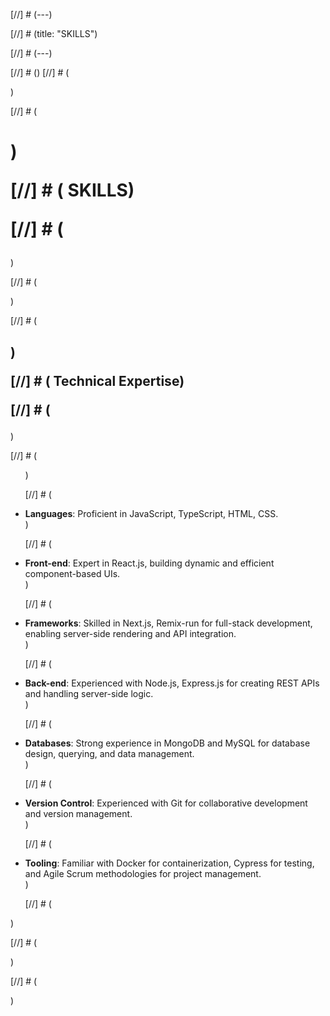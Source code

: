 [//]  # (---)

[//]  # (title: "SKILLS")

[//]  # (---)

[//]  # ()
[//]  # (<div className="prose mt-6">)

[//]  # (    <h1 className="text-3xl font-bold text-blue-600 mb-4">)

[//]  # (        SKILLS)

[//]  # (    </h1>)

[//]  # (    <div className="mb-6">)

[//]  # (        <h2 className="text-xl font-semibold text-teal-600 mb-2">)

[//]  # (            Technical Expertise)

[//]  # (        </h2>)

[//]  # (        <ul className="list-disc list-inside ml-2 space-y-0  text-base text-gray-700 leading-relaxed">)

[//]  # (            <li><strong className="text-sky-900">Languages</strong>: Proficient in JavaScript, TypeScript, HTML, CSS.</li>)

[//]  # (            <li><strong className="text-sky-900">Front-end</strong>: Expert in React.js, building dynamic and efficient component-based UIs.</li>)

[//]  # (            <li><strong className="text-sky-900">Frameworks</strong>: Skilled in Next.js, Remix-run for full-stack development, enabling server-side rendering and API integration.</li>)

[//]  # (            <li><strong className="text-sky-900">Back-end</strong>: Experienced with Node.js, Express.js for creating REST APIs and handling server-side logic.</li>)

[//]  # (            <li><strong className="text-sky-900">Databases</strong>: Strong experience in MongoDB and MySQL for database design, querying, and data management.</li>)

[//]  # (            <li><strong className="text-sky-900">Version Control</strong>: Experienced with Git for collaborative development and version management.</li>)

[//]  # (            <li><strong className="text-sky-900">Tooling</strong>: Familiar with Docker for containerization, Cypress for testing, and Agile Scrum methodologies for project management.</li>)

[//]  # (        </ul>)

[//]  # (    </div>)

[//]  # (</div>)

